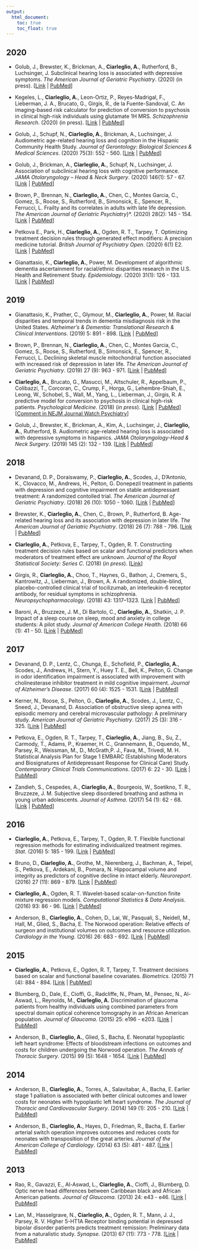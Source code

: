 ```yaml
---
output:
  html_document:
    toc: true
    toc_float: true
---
```


## 2020

* Golub, J., Brewster, K., Brickman, A., **Ciarleglio, A.**, Rutherford, B., Luchsinger, J.  Subclinical hearing loss is associated with depressive symptoms. *The American Journal of Geriatric Psychiatry*. (2020) (in press). [[Link](https://www.ajgponline.org/article/S1064-7481(19)30588-3/fulltext) | [PubMed](https://www.ncbi.nlm.nih.gov/pubmed/31980375)]

* Kegeles, L., **Ciarleglio, A.**, Leon-Ortiz, P., Reyes-Madrigal, F., Lieberman, J. A.,  Brucato, G., Girgis, R., de la Fuente-Sandoval, C. An imaging-based risk calculator for prediction of conversion to psychosis in clinical high-risk individuals using glutamate 1H MRS. *Schizophrenia Research*.  (2020) (in press). [[Link](https://www.sciencedirect.com/science/article/abs/pii/S092099641930413X) | [PubMed](https://www.ncbi.nlm.nih.gov/pubmed/31522867)]

* Golub, J., Schupf, N., **Ciarleglio, A.**, Brickman, A., Luchsinger, J.  Audiometric age-related hearing loss and cognition in the Hispanic Community Health Study. *Journal of Gerontology: Biological Sciences \& Medical Sciences*. (2020) 75(3): 552 - 560. [[Link](https://academic.oup.com/biomedgerontology/advance-article-abstract/doi/10.1093/gerona/glz119/5513489?redirectedFrom=fulltext) | [PubMed](https://www.ncbi.nlm.nih.gov/pubmed/31183502)]

* Golub, J., Brickman, A., **Ciarleglio, A.**, Schupf, N., Luchsinger, J. Association of subclinical hearing loss with cognitive performance. *JAMA Otolaryngology – Head \& Neck Surgery*. (2020) 146(1): 57 - 67. [[Link](https://jamanetwork.com/journals/jamaotolaryngology/fullarticle/2755646) | [PubMed](https://www.ncbi.nlm.nih.gov/pubmed/31725853)]

* Brown, P., Brennan, N., **Ciarleglio, A.**, Chen, C.,  Montes Garcia, C., Gomez, S., Roose, S., Rutherford, B., Simonsick, E., Spencer, R., Ferrucci, L. Frailty and its correlates in adults with late life depression.  *The American Journal of Geriatric Psychiatry*}*. (2020) 28(2): 145 - 154. [[Link](https://www.sciencedirect.com/science/article/abs/pii/S1064748119305305?via%3Dihub) | [PubMed](https://www.ncbi.nlm.nih.gov/pubmed/31734083)]

* Petkova E., Park, H., **Ciarleglio, A.**, Ogden, R. T., Tarpey, T. Optimizing treatment decision rules through generated effect modifiers: A precision medicine tutorial. *British Journal of Psychiatry Open*. (2020) 6(1) E2. [[Link](https://www.cambridge.org/core/journals/bjpsych-open/article/optimising-treatment-decision-rules-through-generated-effect-modifiers-a-precision-medicine-tutorial/DE085374C40752EA21CC908E9AB180FF) | [PubMed](https://www.ncbi.nlm.nih.gov/pubmed/31791433)]

* Gianattasio, K., **Ciarleglio, A.**, Power, M.  Development of algorithmic dementia ascertainment for racial/ethnic disparities research in the U.S. Health and Retirement Study. *Epidemiology*. (2020) 31(1): 126 - 133. [[Link](https://journals.lww.com/epidem/Abstract/2020/01000/Development_of_Algorithmic_Dementia_Ascertainment.14.aspx) | [PubMed](https://pubmed.ncbi.nlm.nih.gov/31567393/?from_single_result=Development+of+algorithmic+dementia+ascertainment+for+racial%2Fethnic+disparities+research+in+the+U.S.+Health+and+Retirement+Study)]

## 2019

* Gianattasio, K., Prather, C., Glymour, M., **Ciarleglio, A.**, Power, M.  Racial disparities and temporal trends in dementia misdiagnosis risk in the United States. *Alzheimer's \& Dementia: Translational Research \& Clinical Interventions*. (2019) 5: 891 - 898. [[Link](https://www.sciencedirect.com/science/article/pii/S2352873719300940) | [PubMed](https://www.ncbi.nlm.nih.gov/pubmed/31890853)]

* Brown, P., Brennan, N., **Ciarleglio, A.**, Chen, C., Montes Garcia, C., Gomez, S., Roose, S., Rutherford, B., Simonsick, E., Spencer, R., Ferrucci, L. Declining skeletal muscle mitochondrial function associated with increased risk of depression in later life. *The American Journal of Geriatric Psychiatry*. (2019) 27 (9): 963 - 971. [[Link](https://www.ajgponline.org/article/S1064-7481(19)30333-1/fulltext) | [PubMed](https://www.ncbi.nlm.nih.gov/pubmed/31104966)]

* **Ciarleglio, A.**, Brucato, G., Masucci, M.,  Altschuler, R., Appelbaum, P., Colibazzi, T., Corcoran, C., Crump, F., Horga, G., Lehembre-Shiah, E., Leong, W., Schobel, S., Wall, M., Yang, L., Lieberman, J., Girgis, R. A predictive model for conversion to psychosis in clinical high-risk patients. *Psychological Medicine*. (2018) (*in press*).  [[Link](https://www.cambridge.org/core/journals/psychological-medicine/article/predictive-model-for-conversion-to-psychosis-in-clinical-highrisk-patients/C5E4C0022112C4EA619C2A8F0A826E72) | [PubMed](https://www.ncbi.nlm.nih.gov/pubmed/29950184)] [[Comment in NEJM Journal Watch Psychiatry](https://www.jwatch.org/na47133/2018/07/31/practical-tool-predict-progression-psychotic-disorder)] 

* Golub, J., Brewster, K., Brickman, A., Kim, A., Luchsinger, J., **Ciarleglio, A.**, Rutherford, B.  Audiometric age-related hearing loss is associated with depressive symptoms in hispanics. *JAMA Otolaryngology-Head & Neck Surgery*. (2019) 145 (2): 132 - 139. [[Link](https://doi.org/10.1001/jamaoto.2018.3270) | [PubMed](https://www.ncbi.nlm.nih.gov/pubmed/30520955)]

## 2018

* Devanand, D. P., Doraiswamy, P., **Ciarleglio, A.**,  Scodes, J., D'Antonio, K., Clovacco, M., Andrews, H., Pelton, G.  Donepezil treatment in patients with depression and cognitive impairment on stable antidepressant treatment: A randomized contolled trial.  *The American Journal of Geriatric Psychiatry*. (2018) 26 (10): 1050 - 1060. [[Link](https://www.ajgponline.org/article/S1064-7481(18)30333-6/abstract) | [PubMed](https://www.ncbi.nlm.nih.gov/pubmed/30037778)]

* Brewster, K., **Ciarleglio, A.**, Chen, C., Brown, P., Rutherford, B. Age-related hearing loss and its association with depression in later life. *The American Journal of Geriatric Psychiatry*. (2018) 26 (7): 788 - 796. [[Link](https://www.sciencedirect.com/science/article/pii/S1064748118302975) | [PubMed](https://www.ncbi.nlm.nih.gov/pubmed/29752060)]

* **Ciarleglio, A.**, Petkova, E., Tarpey, T., Ogden, R.\ T. Constructing treatment decision rules based on scalar and functional predictors when moderators of treatment effect are unknown. *Journal of the Royal Statistical Society: Series C*. (2018) (*in press*). [[Link](https://rss.onlinelibrary.wiley.com/doi/abs/10.1111/rssc.12278)]

* Girgis, R., **Ciarleglio, A.**, Choo, T., Haynes, G., Bathon, J., Cremers, S., Kantrowitz, J., Lieberman, J., Brown, A. A randomized, double-blind, placebo-controlled clinical trial of tocilizumab, an interleukin-6 receptor antibody, for residual symptoms in schizophrenia.  *Neuropsychopharmacology*. (2018) 43: 1317–1323. [[Link](https://www.nature.com/articles/npp2017258) | [PubMed](https://www.ncbi.nlm.nih.gov/pubmed/29090685)]

* Baroni, A., Bruzzeze, J. M., Di Bartolo, C., **Ciarleglio, A.**, Shatkin, J. P.  Impact of a sleep course on sleep, mood and anxiety in college students: A pilot study.  *Journal of American College Health*. (2018) 66 (1): 41 - 50. [[Link](https://www.tandfonline.com/doi/full/10.1080/07448481.2017.1369091) | [PubMed](https://www.ncbi.nlm.nih.gov/pubmed/28820661)]

## 2017

* Devanand, D. P., Lentz, C., Chunga, E., Schofield, P., **Ciarleglio, A.**,  Scodes, J., Andrews, H., Stern, Y., Huey T. E., Bell, K., Pelton, G.  Change in odor identification impairment is associated with improvement with cholinesterase inhibitor treatment in mild cognitive impairment.  *Journal of Alzheimer's Disease*. (2017) 60 (4): 1525 - 1531. [[Link](https://content.iospress.com/articles/journal-of-alzheimers-disease/jad170497) | [PubMed](https://www.ncbi.nlm.nih.gov/pubmed/29081417)]

* Kerner, N., Roose, S., Pelton, G., **Ciarleglio, A.**, Scodes, J., Lentz, C., Sneed, J., Devanand, D. Association of obstructive sleep apnea with episodic memory and cerebral microvascular pathology: A preliminary study. *American Journal of Geriatric Psychiatry*. (2017) 25 (3): 316 - 325. [[Link](https://www.ncbi.nlm.nih.gov/pmc/articles/PMC5316492/) | [PubMed](https://www.ncbi.nlm.nih.gov/pubmed/28040430)]

* Petkova, E.,  Ogden, R. T.,  Tarpey, T., **Ciarleglio, A.**, Jiang, B., Su, Z., Carmody, T., Adams, P., Kraemer, H. C., Grannemann, B., Oquendo, M., Parsey, R., Weissman, M., D., McGrath,P. J., Fava, M., Trivedi, M. H.  Statistical Analysis Plan for Stage 1 EMBARC (Establishing Moderators and Biosignatures of Antidepressant Response for Clinical Care) Study.  *Contemporary Clinical Trials Communications*. (2017) 6: 22 - 30. [[Link](https://www.sciencedirect.com/science/article/pii/S2451865416300412?via%3Dihub) | [PubMed](https://www.ncbi.nlm.nih.gov/pubmed/28670629)]  

* Zandieh, S., Cespedes, A.,  **Ciarleglio, A.**, Bourgeois, W., Soetikno, T. R.,  Bruzzeze, J. M.  Subjective sleep disordered breathing and asthma in young urban adolescents. *Journal of Asthma*. (2017) 54 (1): 62 - 68. [[Link](https://www.tandfonline.com/doi/full/10.1080/02770903.2016.1188942) | [PubMed](https://www.ncbi.nlm.nih.gov/pmc/articles/PMC5613663/)]

## 2016

* **Ciarleglio, A.**, Petkova, E., Tarpey, T., Ogden, R. T. Flexible functional regression methods for estimating individualized treatment regimes. *Stat*. (2016) 5: 185 - 199. [[Link](https://onlinelibrary.wiley.com/doi/abs/10.1002/sta4.114) | [PubMed](https://www.ncbi.nlm.nih.gov/pubmed/28845233)]

* Bruno, D., **Ciarleglio, A.**, Grothe, M., Nierenberg, J., Bachman, A., Teipel, S., Petkova, E., Ardekani, B., Pomara, N. Hippocampal volume and integrity as predictors of cognitive decline in intact elderly. *Neuroreport*. (2016) 27 (11): 869 - 879. [[Link](https://journals.lww.com/neuroreport/Fulltext/2016/08010/Hippocampal_volume_and_integrity_as_predictors_of.13.aspx) | [PubMed](https://www.ncbi.nlm.nih.gov/pubmed/27306593)]  

* **Ciarleglio, A.**, Ogden, R. T. Wavelet-based scalar-on-function finite mixture regression models. *Computational Statistics \& Data Analysis*.  (2016) 93: 86 - 96. [[Link](https://www.sciencedirect.com/science/article/pii/S0167947314003454) | [PubMed](https://www.ncbi.nlm.nih.gov/pubmed/26512156)] 

* Anderson, B., **Ciarleglio, A.**, Cohen, D., Lai, W., Pasquali, S., Neidell, M., Hall, M., Glied, S., Bacha, E.  The Norwood operation: Relative effects of surgeon and institutional volumes on outcomes and resource utilization. *Cardiology in the Young*. (2016) 26: 683 - 692. [[Link](https://www.cambridge.org/core/journals/cardiology-in-the-young/article/norwood-operation-relative-effects-of-surgeon-and-institutional-volumes-on-outcomes-and-resource-utilization/EB5E8E160C9315EC5AE79D78D368E865) | [PubMed](https://www.ncbi.nlm.nih.gov/pmc/articles/PMC4713384/)]

## 2015

* **Ciarleglio, A.**, Petkova, E., Ogden, R. T, Tarpey, T. Treatment decisions based on scalar and functional baseline covariates. *Biometrics*. (2015) 71 (4): 884 - 894. [[Link](https://onlinelibrary.wiley.com/doi/abs/10.1111/biom.12346) | [PubMed](https://www.ncbi.nlm.nih.gov/pubmed/26111145)]

*  Blumberg, D., Dale, E., Cioffi, G., Radcliffe, N., Pham, M., Pensec, N., Al-Aswad, L., Reynolds, M., **Ciarleglio, A.** Discrimination of glaucoma patients from healthy individuals using combined parameters from spectral domain optical coherence tomography in an African American population. *Journal of Glaucoma*. (2015) 25: e196 - e203. [[Link](https://journals.lww.com/glaucomajournal/Fulltext/2016/03000/Discrimination_of_Glaucoma_Patients_From_Healthy.29.aspx) | [PubMed](https://www.ncbi.nlm.nih.gov/pubmed/26066503)]  

* Anderson, B., **Ciarleglio, A.**, Glied, S., Bacha, E.  Neonatal hypoplastic left heart syndrome:  Effects of bloodstream infections on outcomes and costs for children undergoing the Norwood operation.  *The Annals of Thoracic Surgery*. (2015) 99 (5): 1648 - 1654. [[Link](https://www.annalsthoracicsurgery.org/article/S0003-4975(15)00150-2/fulltext?code=ats-site) | [PubMed](https://www.ncbi.nlm.nih.gov/pubmed/25827672)]

## 2014

* Anderson, B., **Ciarleglio, A.**, Torres, A., Salavitabar, A., Bacha, E.  Earlier stage 1 palliation is associated with better clinical outcomes and lower costs for neonates with hypoplastic left heart syndrome.  *The Journal of Thoracic and Cardiovascular Surgery*. (2014) 149 (1): 205 - 210. [[Link](https://www.sciencedirect.com/science/article/pii/S0022522314010757?via%3Dihub) | [PubMed](https://www.ncbi.nlm.nih.gov/pubmed/25227701)]

* Anderson, B., **Ciarleglio, A.**, Hayes, D.,  Friedman, R., Bacha, E.  Earlier arterial switch operation improves outcomes and reduces costs for neonates with transposition of the great arteries. *Journal of the American College of Cardiology*. (2014) 63 (5): 481 - 487. [[Link](https://www.sciencedirect.com/science/article/pii/S0735109713057276?via%3Dihub) | [PubMed](https://www.ncbi.nlm.nih.gov/pubmed/24184243)]

## 2013

* Rao, R., Gavazzi, E., Al-Aswad, L.,  **Ciarleglio, A.**, Cioffi, J., Blumberg, D.  Optic nerve head differences between Caribbean black and African American patients. *Journal of Glaucoma*. (2013) 24: e43 - e46. [[Link](https://journals.lww.com/glaucomajournal/Fulltext/2015/06000/Optic_Nerve_Head_and_Retinal_Nerve_Fiber_Layer.13.aspx) | [PubMed](https://www.ncbi.nlm.nih.gov/pubmed/24145287)]

* Lan, M., Hasselgrave, N., **Ciarleglio, A.**, Ogden, R. T., Mann, J. J., Parsey, R. V.  Higher 5-HT1A Receptor binding potential in depressed bipolar disorder patients predicts treatment remission: Preliminary data from a naturalistic study.  *Synapse*.  (2013) 67 (11): 773 - 778. [[Link](https://onlinelibrary.wiley.com/doi/abs/10.1002/syn.21684) | [PubMed](https://www.ncbi.nlm.nih.gov/pmc/articles/PMC3809836/)]

<link rel="stylesheet" href="styles.css" type="text/css">
